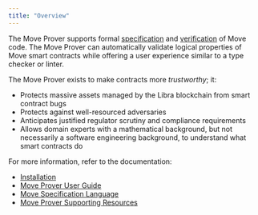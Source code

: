 ```yaml
---
title: "Overview"
---
```


The Move Prover supports formal [specification](/build/smart-contracts/prover/spec-lang) and
[verification](/build/smart-contracts/prover/prover-guide) of Move code. The Move Prover can
automatically validate logical properties of Move smart contracts while offering
a user experience similar to a type checker or linter.

The Move Prover exists to make contracts more _trustworthy_; it:

- Protects massive assets managed by the Libra blockchain from smart contract bugs
- Protects against well-resourced adversaries
- Anticipates justified regulator scrutiny and compliance requirements
- Allows domain experts with a mathematical background, but not necessarily a
  software engineering background, to understand what smart contracts do

For more information, refer to the documentation:

- [Installation](/build/cli/setup-cli/install-move-prover)
- [Move Prover User Guide](/build/smart-contracts/prover/prover-guide)
- [Move Specification Language](/build/smart-contracts/prover/spec-lang)
- [Move Prover Supporting Resources](/build/smart-contracts/prover/supporting-resources)
